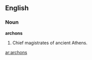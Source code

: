 ==English==

===Noun===
'''archons'''

# {{plural of|[[archon]]}}  Chief magistrates of ancient Athens.

{{anagrams:en/achnors}}
[[ar:archons]]